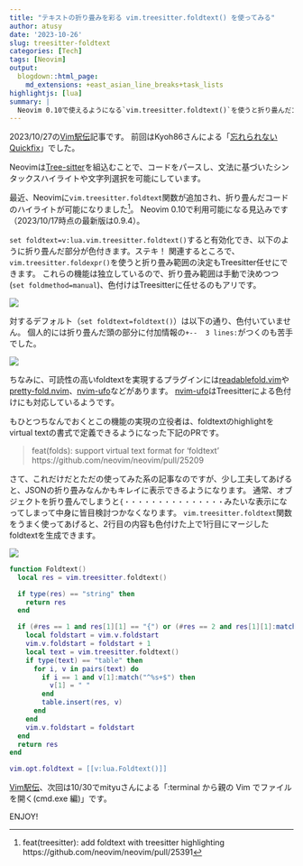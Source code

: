 ```yaml
---
title: "テキストの折り畳みを彩る vim.treesitter.foldtext() を使ってみる"
author: atusy
date: '2023-10-26'
slug: treesitter-foldtext
categories: [Tech]
tags: [Neovim]
output:
  blogdown::html_page:
    md_extensions: +east_asian_line_breaks+task_lists
highlightjs: [lua]
summary: |
  Neovim 0.10で使えるようになる`vim.treesitter.foldtext()`を使うと折り畳んだコードもキレイに色付けられるぞ。ラッパー書けば次の行の情報も色付けて表示できたりしてとっても便利だぞ。
---
```


2023/10/27の[Vim駅伝](https://vim-jp.org/ekiden/)記事です。
前回はKyoh86さんによる「[忘れられないQuickfix](https://zenn.dev/vim_jp/articles/f23938c7df2dd9)」でした。

Neovimは[Tree-sitter](https://tree-sitter.github.io/tree-sitter/)を組込むことで、コードをパースし、文法に基づいたシンタックスハイライトや文字列選択を可能にしています。

最近、Neovimに`vim.treesitter.foldtext`関数が追加され、折り畳んだコードのハイライトが可能になりました[^pr-foldtext]。
Neovim 0.10で利用可能になる見込みです（2023/10/17時点の最新版は0.9.4）。

`set foldtext=v:lua.vim.treesitter.foldtext()`すると有効化でき、以下のように折り畳んだ部分が色付きます。ステキ！
関連するところで、`vim.treesitter.foldexpr()`を使うと折り畳み範囲の決定もTreesitter任せにできます。
これらの機能は独立しているので、折り畳み範囲は手動で決めつつ (`set foldmethod=manual`)、色付けはTreesitterに任せるのもアリです。

![](images/fold-close-treesitter.png)

対するデフォルト（`set foldtext=foldtext()`）は以下の通り、色付いていません。
個人的には折り畳んだ頭の部分に付加情報の`+--  3 lines: `がつくのも苦手でした。

![](images/fold-close-default.png)

ちなみに、可読性の高いfoldtextを実現するプラグインには[readablefold.vim](https://github.com/lambdalisue/readablefold.vim)や[pretty-fold.nvim](https://github.com/anuvyklack/pretty-fold.nvim)、[nvim-ufo](https://github.com/kevinhwang91/nvim-ufo)などがあります。
[nvim-ufo](https://github.com/kevinhwang91/nvim-ufo)はTreesitterによる色付けにも対応しているようです。

もひとつちなんでおくとこの機能の実現の立役者は、foldtextのhighlightをvirtual textの書式で定義できるようになった下記のPRです。

> feat(folds): support virtual text format for 'foldtext' https://github.com/neovim/neovim/pull/25209

さて、これだけだとただの使ってみた系の記事なのですが、少し工夫してあげると、JSONの折り畳みなんかもキレイに表示できるようになります。
通常、オブジェクトを折り畳んでしまうと`{・・・・・・・・・・・・・・・`みたいな表示になってしまって中身に皆目検討つかなくなります。
`vim.treesitter.foldtext`関数をうまく使ってあげると、2行目の内容も色付けた上で1行目にマージしたfoldtextを生成できます。

![](images/fold-close-json.png)

```lua
function Foldtext()
  local res = vim.treesitter.foldtext()

  if type(res) == "string" then
    return res
  end

  if (#res == 1 and res[1][1] == "{") or (#res == 2 and res[1][1]:match("^%s+$") and res[2][1] == "{") then
    local foldstart = vim.v.foldstart
    vim.v.foldstart = foldstart + 1
    local text = vim.treesitter.foldtext()
    if type(text) == "table" then
      for i, v in pairs(text) do
        if i == 1 and v[1]:match("^%s+$") then
          v[1] = " "
        end
        table.insert(res, v)
      end
    end
    vim.v.foldstart = foldstart
  end
  return res
end

vim.opt.foldtext = [[v:lua.Foldtext()]]
```


[Vim駅伝](https://vim-jp.org/ekiden/)、次回は10/30でmityuさんによる「:terminal から親の Vim でファイルを開く(cmd.exe 編)」です。

ENJOY!

[^pr-foldtext]: feat(treesitter): add foldtext with treesitter highlighting https://github.com/neovim/neovim/pull/25391
